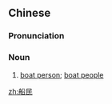 ==Chinese==
{{zh-forms}}

===Pronunciation===
{{zh-pron
|m=chuánmín
|c=syun4 man4
|mn=chûn-bîn
|md=sùng-mìng
|cat=n
}}

===Noun===
{{zh-noun}}

# [[boat person]]; [[boat people]]

[[zh:船民]]